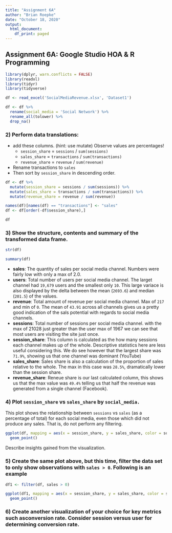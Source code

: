```yaml
---
title: "Assignment 6A"
author: "Brian Roepke"
date: "October 18, 2020"
output:
  html_document:
    df_print: paged
---
```

## Assignment 6A: Google Studio HOA & R Programming

```r
library(dplyr, warn.conflicts = FALSE)
library(readxl)
library(tidyr)
library(tidyverse)
```

```r
df <- read_excel('SocialMediaRevenue.xlsx', 'Dataset1') 
```

```r
df <- df %>%
  rename(social_media = 'Social Network') %>% 
  rename_all(tolower) %>%
  drop_na()
```

### 2) Perform data translations:
- add these columns. (hint: use mutate) Observe values are percentages!
    - `session_share` = `sessions` / `sum(sessions)` 
    - `sales_share` = `transactions` /  `sum(transactions)` 
    - `revenue_share` = `revenue` / `sum(revenue)`
- Rename transactions to `sales`
- Then sort by `session_share` in descending order.

```r
df <- df %>% 
  mutate(session_share = sessions / sum(sessions)) %>%
  mutate(sales_share = transactions / sum(transactions)) %>%
  mutate(revenue_share = revenue / sum(revenue))

names(df)[names(df) == "transactions"] <- "sales"
df <- df[order(-df$session_share),]

df
```

### 3) Show the structure, contents and summary of the transformed data frame.

```r
str(df)
```

```r
summary(df)
```

 * **sales**: The quantity of sales per social media channel.  Numbers were fairly low with only a max of 2.0. 
  * **users**: Total number of users per social media channel. The larget channel had `19,679` users and the smallest only `10`. This large variace is also displayed by the delta between the mean (`2693.6`) and median (`201.5`) of the values.  
  * **revenue**: Total amount of revenue per social media channel. Max of `217` and min of `0`. The mean of `43.91` across all channels gives us a pretty good indication of the sals potential with regards to social media channels.
  * **sessions**: Total number of sessions per social media channel. with the max of 21028 just greater than the user max of 1967 we can see that most users are visiting the site just once.
  * **session_share**: This column is calculated as the how many sessions each channel makes up of the whole.  Descriptive statistics here are less useful considering this.  We do see however that the largest share was `71.9%`, showing us that one channel was dominant (YouTube)
  * **sales_share**: Sales share is also a calculation of the proportion of sales relative to the whole.  The max in this case was `28.5%`, dramatically lower than the session share.
  * **revenue_share**: Reneue share is our last calculated column, this shows us that the max value was `49.4%` telling us that half the revenue was generated from a single channel (Facebook).


### 4) Plot `session_share` vs `sales_share` by `social_media.`
This plot shows the relationship between `sessions` vs `sales` (as a percentage of total) for each social media, even those which did not produce any sales. That is, do not perform any filtering.

```r
ggplot(df, mapping = aes(x = session_share, y = sales_share, color = social_media)) + 
  geom_point()
```

Describe insights gained from the visualization.


### 5) Create the same plot above, but this time, filter the data set to only show observations with `sales > 0`. Following is an example

```r
df1 <- filter(df, sales > 0)

ggplot(df1, mapping = aes(x = session_share, y = sales_share, color = social_media)) + 
  geom_point()
```

### 6) Create another visualization of your choice for key metrics such as ​conversion rate​. Consider session versus user for determining conversion rate.

```r

```

